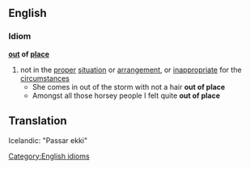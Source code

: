 ==English==
===Idiom===
'''[[out]] of [[place]]'''
#not in the [[proper]] [[situation]] or [[arrangement]], or [[inappropriate]] for the [[circumstances]]
#* She comes in out of the storm with not a hair '''out of place'''
#* Amongst all those horsey people I felt quite '''out of place'''

==Translation==

Icelandic: "Passar ekki"

[[Category:English idioms]]